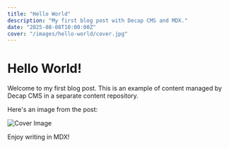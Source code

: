 ```yaml
---
title: "Hello World"
description: "My first blog post with Decap CMS and MDX."
date: "2025-08-08T10:00:00Z"
cover: "/images/hello-world/cover.jpg"
---
```


# Hello World!

Welcome to my first blog post. This is an example of content managed by Decap CMS in a separate content repository.

Here's an image from the post:

![Cover Image](/images/hello-world/cover.jpg)

Enjoy writing in MDX!

